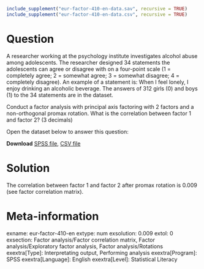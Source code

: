 ```{r, echo = FALSE, results = "hide"}
include_supplement("eur-factor-410-en-data.sav", recursive = TRUE)
include_supplement("eur-factor-410-en-data.csv", recursive = TRUE)
```

Question
========
A researcher working at the psychology institute investigates alcohol abuse among adolescents. The researcher designed 34 statements the adolescents can agree or disagree with on a four-point scale (1 = completely agree; 2 = somewhat agree; 3 = somewhat disagree; 4 = completely disagree). An example of a statement is: When I feel lonely, I enjoy drinking an alcoholic beverage. The answers of 312 girls (0) and boys (1) to the 34 statements are in the dataset. 

Conduct a factor analysis with principal axis factoring with 2 factors and a non-orthogonal promax rotation. What is the correlation between factor 1 and factor 2? (3 decimals)

Open the dataset below to answer this question:

**Download** [SPSS file](eur-factor-410-en-data.sav), [CSV file](eur-factor-410-en-data.csv)


Solution
========
The correlation between factor 1 and factor 2 after promax rotation is 0.009 (see factor correlation matrix).


Meta-information
================
exname: eur-factor-410-en
extype: num
exsolution: 0.009
extol: 0
exsection: Factor analysis/Factor correlation matrix, Factor analysis/Exploratory factor analysis, Factor analysis/Rotations
exextra[Type]: Interpretating output, Performing analysis
exextra[Program]: SPSS
exextra[Language]: English
exextra[Level]: Statistical Literacy